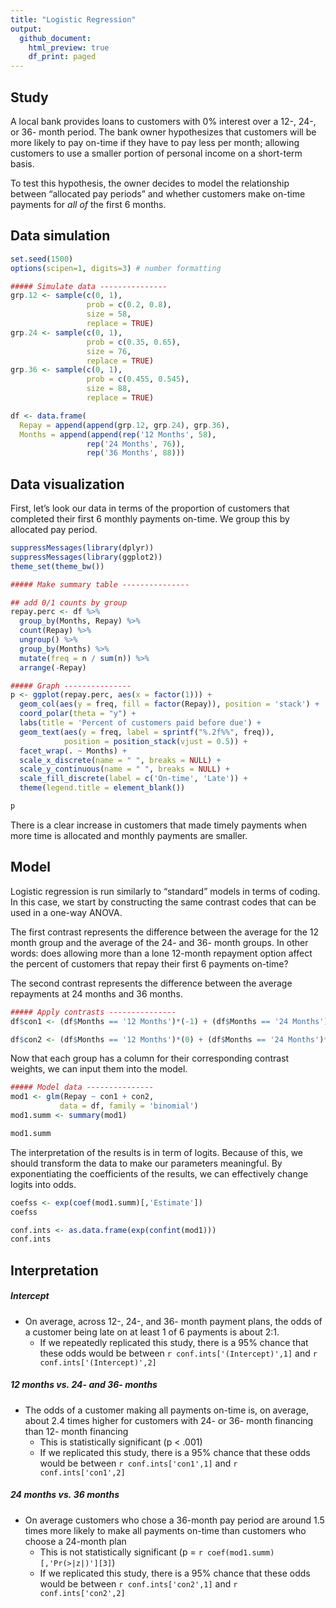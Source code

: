 ```yaml
---
title: "Logistic Regression"
output:
  github_document:
    html_preview: true
    df_print: paged
---
```


## Study
A local bank provides loans to customers with 0% interest over a 12-, 24-, or 36- month period. The bank owner hypothesizes that customers will be more likely to pay on-time if they have to pay less per month; allowing customers to use a smaller portion of personal income on a short-term basis. 

To test this hypothesis, the owner decides to model the relationship between "allocated pay periods" and whether customers make on-time payments for <i>all of</i> the first 6 months.

## Data simulation

```r
set.seed(1500)
options(scipen=1, digits=3) # number formatting

##### Simulate data ---------------
grp.12 <- sample(c(0, 1), 
                 prob = c(0.2, 0.8),
                 size = 58,
                 replace = TRUE)
grp.24 <- sample(c(0, 1), 
                 prob = c(0.35, 0.65),
                 size = 76,
                 replace = TRUE)
grp.36 <- sample(c(0, 1), 
                 prob = c(0.455, 0.545),
                 size = 88,
                 replace = TRUE)

df <- data.frame(
  Repay = append(append(grp.12, grp.24), grp.36),
  Months = append(append(rep('12 Months', 58), 
                 rep('24 Months', 76)),
                 rep('36 Months', 88)))
```

## Data visualization

First, let's look our data in terms of the proportion of customers that completed their first 6 monthly payments on-time. We group this by allocated pay period.

```r
suppressMessages(library(dplyr))
suppressMessages(library(ggplot2))
theme_set(theme_bw())

##### Make summary table ---------------

## add 0/1 counts by group
repay.perc <- df %>%
  group_by(Months, Repay) %>%
  count(Repay) %>%
  ungroup() %>%
  group_by(Months) %>%
  mutate(freq = n / sum(n)) %>%
  arrange(-Repay)

##### Graph ---------------
p <- ggplot(repay.perc, aes(x = factor(1))) +
  geom_col(aes(y = freq, fill = factor(Repay)), position = 'stack') +
  coord_polar(theta = "y") +
  labs(title = 'Percent of customers paid before due') +
  geom_text(aes(y = freq, label = sprintf("%.2f%%", freq)),
            position = position_stack(vjust = 0.5)) +
  facet_wrap(. ~ Months) +
  scale_x_discrete(name = " ", breaks = NULL) +
  scale_y_continuous(name = " ", breaks = NULL) +
  scale_fill_discrete(label = c('On-time', 'Late')) +
  theme(legend.title = element_blank())

p
```

There is a clear increase in customers that made timely payments when more time is allocated and monthly payments are smaller.

## Model

Logistic regression is run similarly to "standard" models in terms of coding. In this case, we start by constructing the same contrast codes that can be used in a one-way ANOVA. 

The first contrast represents the difference between the average for the 12 month group and the average of the 24- and 36- month groups. In other words: does allowing more than a lone 12-month repayment option affect the percent of customers that repay their first 6 payments on-time? 

The second contrast represents the difference between the average repayments at 24 months and 36 months.

```r
##### Apply contrasts ---------------
df$con1 <- (df$Months == '12 Months')*(-1) + (df$Months == '24 Months')*(0.5) + (df$Months == '36 Months')*(0.5)

df$con2 <- (df$Months == '12 Months')*(0) + (df$Months == '24 Months')*(-0.5) + (df$Months == '36 Months')*(0.5)
```

Now that each group has a column for their corresponding contrast weights, we can input them into the model.

```r
##### Model data ---------------
mod1 <- glm(Repay ~ con1 + con2, 
           data = df, family = 'binomial')
mod1.summ <- summary(mod1)

mod1.summ
```

The interpretation of the results is in term of logits. Because of this, we should transform the data to make our parameters meaningful. By exponentiating the coefficients of the results, we can effectively change logits into odds.

```r
coefss <- exp(coef(mod1.summ)[,'Estimate'])
coefss

conf.ints <- as.data.frame(exp(confint(mod1)))
conf.ints
```
## Interpretation

##### Intercept
* On average, across 12-, 24-, and 36- month payment plans, the odds of a customer being late on at least 1 of 6 payments is about 2:1.
  * If we repeatedly replicated this study, there is a 95% chance that these odds would be between `r conf.ints['(Intercept)',1]` and `r conf.ints['(Intercept)',2]`

##### 12 months vs. 24- and 36- months
* The odds of a customer making all payments on-time is, on average, about 2.4 times higher for customers with 24- or 36- month financing than 12- month financing 
  * This is statistically significant (p < .001)
  * If we replicated this study, there is a 95% chance that these odds would be between `r conf.ints['con1',1]` and `r conf.ints['con1',2]`

##### 24 months vs. 36 months
* On average customers who chose a 36-month pay period are around 1.5 times more likely to make all payments on-time than customers who choose a 24-month plan
  * This is not statistically significant (p = `r coef(mod1.summ)[,'Pr(>|z|)'][3]`)
  * If we replicated this study, there is a 95% chance that these odds would be between `r conf.ints['con2',1]` and `r conf.ints['con2',2]`

